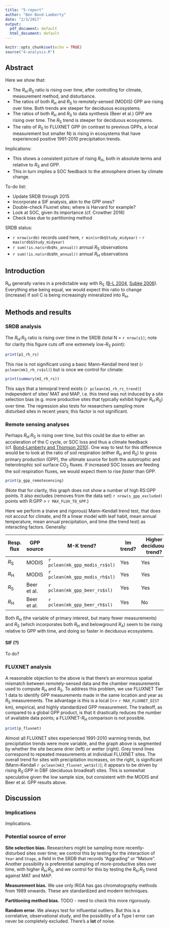```yaml
---
title: "5-report"
author: "Ben Bond-Lamberty"
date: "2/3/2017"
output:
  pdf_document: default
  html_document: default
---
```


```r
knitr::opts_chunk$set(echo = TRUE)
source("4-analysis.R")
```

## Abstract

Here we show that:

* The _R_~H~:_R_~S~ ratio is rising over time, after controlling for climate, measurement method, and disturbance.
* The ratios of both _R_~H~ and _R_~S~ to remotely-sensed (MODIS) GPP are rising over time. Both trends are steeper for deciduous ecosystems.
* The ratios of both _R_~H~ and _R_~S~ to data synthesis (Beer et al.) GPP are rising over time. The _R_~S~ trend is steeper for deciduous ecosystems.
* The ratio of _R_~S~ to FLUXNET GPP (in contrast to previous GPPs, a local measurement but smaller N) is rising in ecosystems that have experienced positive 1991-2010 precipitation trends.

Implications:

* This shows a consistent picture of rising _R_~H~, both in absolute terms and relative to _R_~S~ and GPP.
* This in turn implies a SOC feedback to the atmosphere driven by climate change.

To-do list:

* Update SRDB through 2015
* Incorporate a SIF analysis, akin to the GPP ones?
* Double-check Fluxnet sites; where is Harvard for example?
* Look at SOC, given its importance (cf. Crowther 2016)
* Check bias due to partitioning method

SRDB status:

* `r nrow(srdb)` records used here, `r min(srdb$Study_midyear)` - `r max(srdb$Study_midyear)`
* `r sum(!is.na(srdb$Rs_annual))` annual _R_~S~ observations
* `r sum(!is.na(srdb$Rh_annual))` annual _R_~H~ observations

## Introduction

R~H~ generally varies in a predictable way with R~S~ ([B-L 2004](http://onlinelibrary.wiley.com/doi/10.1111/j.1365-2486.2004.00816.x/abstract), [Subke 2006](http://onlinelibrary.wiley.com/doi/10.1111/j.1365-2486.2006.01117.x/abstract)). Everything else being equal, we would expect this ratio to change (increase) if soil C is being increasingly mineralized into R~H~.

## Methods and results

### SRDB analysis

The _R_~H~:_R_~S~ ratio is rising over time in the SRDB (total N = `r nrow(s1)`; note for clarity this figure cuts off one extremely low-_R_~S~ point):

```r
print(p1_rh_rs)
```

This rise is not significant using a basic Mann-Kendall trend test (`r pclean(mk1_rh_rs$sl)`) but is once we control for climate:

```r
print(summary(m1_rh_rs))
```

This says that a temopral trend exists (`r pclean(m1_rh_rs_trend)`) independent of sites' MAT and MAP, i.e. this trend was not induced by a site selection bias (e.g. more productive sites that typically exhibit higher _R_~H~:_R_~S~) over time. The regression also tests for researchers sampling more disturbed sites in recent years; this factor is not significant.

### Remote sensing analyses

Perhaps _R_~H~:_R_~S~ is rising over time, but this could be due to either an acceleration of the C cycle, or SOC loss and thus a climate feedback (cf. [Bond-Lamberty and Thomson 2010](http://www.nature.com/nature/journal/v464/n7288/full/nature08930.html)). One way to test for this difference would be to look at the ratio of soil respiration (either _R_~H~ and _R_~S~) to gross primary production (GPP), the ultimate source for both the autotrophic and heterotrophic soil surface CO~2~ fluxes. If increased SOC losses are feeding the soil respiration fluxes, we would expect them to rise _faster_ than GPP.

```r
print(p_gpp_remotesensing)
```

(Note that for clarity, this graph does not show a number of high RS:GPP points. It also excludes (removes from the data set) `r nrow(s_gpp_excluded)` points with R:GPP > `r MAX_FLUX_TO_GPP`.)

Here we perform a (naive and rigorous) Mann-Kendall trend test, that does not accout for climate, and fit a linear model with leaf habit, mean annual temperature, mean annual precipitation, and time (the trend test) as interacting factors. Generally:

Resp. flux | GPP source  | M-K trend? | lm trend? | Higher deciduous trend?
---------------- | ----------- | ---------- | --------- | -----------------
_R_~S~ | MODIS       | `r pclean(mk_gpp_modis_rs$sl)`   | Yes    | Yes
_R_~H~ | MODIS       | `r pclean(mk_gpp_modis_rh$sl)`   | Yes    | Yes
_R_~S~ | Beer et al. | `r pclean(mk_gpp_beer_rs$sl)`   | Yes    | Yes
_R_~H~ | Beer et al. | `r pclean(mk_gpp_beer_rh$sl)`   | Yes    | No

Both _R_~H~ (the variable of primary interest, but many fewer measurements) and _R_~S~ (which incorporates both _R_~H~ and belowground _R_~A~) seem to be rising relative to GPP with time, and doing so faster in deciduous ecosystems.

#### SIF (?)

To do?

### FLUXNET analysis

A reasonable objection to the above is that there's an enormous spatial mismatch between remotely-sensed data and the chamber measurements used to compute _R_~H~ and _R_~S~. To address this problem, we use FLUXNET Tier 1 data to identify GPP measurements made in the same location and year as _R_~S~ measurements. The advantage is this is a local (<= `r MAX_FLUXNET_DIST` km), empirical, and highly standardized GPP measurement. The tradeoff, as compared to a global GPP product, is that it drastically reduces the number of available data points; a FLUXNET-_R_~H~ comparison is not possible.

```r
print(p_fluxnet)
```

Almost all FLUXNET sites experienced 1991-2010 warming trends, but  precipitation trends were more variable, and the graph above is segmented by whether the site became drier (left) or wetter (right). Grey trend lines correspond to repeated measurements at individual FLUXNET sites. The overall trend for sites with precipitation increases, on the right, is significant (Mann-Kendall `r pclean(mk3_fluxnet_wet$sl)`); it appears to be driven by rising _R_~S~:GPP in DBF (deciduous broadleaf) sites. This is somewhat speculative given the low sample size, but consistent with the MODIS and Beer et al. GPP results above.

## Discussion

### Implications

Implications.

### Potential source of error

**Site selection bias.** Researchers might be sampling more recently-disturbed sites over time; we control this by testing for the interaction of `Year` and `Stage`, a field in the SRDB that records "Aggrading" or "Mature". Another possibility is preferential sampling of more-productive sites over time, with higher _R_~H~:_R_~S~, and we control for this by testing the _R_~H~:_R_~S~ trend against MAT and MAP.

**Measurement bias.** We use only IRGA has gas chromatography methods from 1989 onwards. These are standardized and modern techniques.

**Partitioning method bias.** TODO - need to check this more rigorously.

**Random error.** We always test for influential outliers. But this is a correlative, observational study, and the possibility of a Type I error can never be completely excluded. There's a **lot** of noise.
